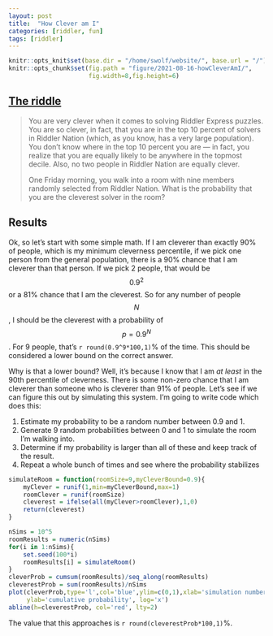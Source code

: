 ```yaml
---
layout: post
title:  "How Clever am I"
categories: [riddler, fun]
tags: [riddler]
---
```

```r
knitr::opts_knit$set(base.dir = "/home/swolf/website/", base.url = "/")
knitr::opts_chunk$set(fig.path = "figure/2021-08-16-howCleverAmI/", 
                      fig.width=8,fig.height=6)
```

## [The riddle](https://fivethirtyeight.com/features/are-you-clever-enough/)

> You are very clever when it comes to solving Riddler Express puzzles. You are so clever, in fact, that you are in the top 10 percent of solvers in Riddler Nation (which, as you know, has a very large population). You don’t know where in the top 10 percent you are — in fact, you realize that you are equally likely to be anywhere in the topmost decile. Also, no two people in Riddler Nation are equally clever.
>
> One Friday morning, you walk into a room with nine members randomly selected from Riddler Nation. What is the probability that you are the cleverest solver in the room?

## Results
Ok, so let's start with some simple math.  If I am cleverer than exactly 90% of people, which is my minimum cleverness percentile, if we pick one person from the general population, there is a 90% chance that I am cleverer than that person.  If we pick 2 people, that would be $$0.9^2$$ or a 81% chance that I am the cleverest.  So for any number of people $$N$$, I should be the cleverest with a probability of $$p=0.9^N$$.  For 9 people, that's `r round(0.9^9*100,1)`% of the time.  This should be considered a lower bound on the correct answer.

Why is that a lower bound?  Well, it's because I know that I am _at least_ in the 90th percentile of cleverness.  There is some non-zero chance that I am cleverer than someone who is cleverer than 91% of people.  Let's see if we can figure this out by simulating this system.  I'm going to write code which does this:

1. Estimate my probability to be a random number between 0.9 and 1.
2. Generate 9 random probabilities between 0 and 1 to simulate the room I'm walking into.
3. Determine if my probability is larger than all of these and keep track of the result.
4. Repeat a whole bunch of times and see where the probability stabilizes

```r
simulateRoom = function(roomSize=9,myCleverBound=0.9){
    myClever = runif(1,min=myCleverBound,max=1)
    roomClever = runif(roomSize)
    cleverest = ifelse(all(myClever>roomClever),1,0)
    return(cleverest)
}

nSims = 10^5
roomResults = numeric(nSims)
for(i in 1:nSims){
    set.seed(100*i)
    roomResults[i] = simulateRoom()
}
cleverProb = cumsum(roomResults)/seq_along(roomResults)
cleverestProb = sum(roomResults)/nSims
plot(cleverProb,type='l',col='blue',ylim=c(0,1),xlab='simulation number',
     ylab='cumulative probability', log='x')
abline(h=cleverestProb, col='red', lty=2)
```

The value that this approaches is `r round(cleverestProb*100,1)`%.



